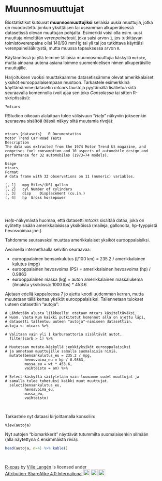 # Muunnosmuuttujat

Biostatistikot kutsuvat **muunnosmuuttujiksi** sellaisia uusia muuttujia, jotka on muodostettu jonkun yksittäisen tai useamman alkuperäisessä datasetissä olevan muuttujan pohjalta. Esimerkki voisi olla esim. uusi muuttuja nimeltään *verenpainetauti*, joka saisi arvon ```1```, jos tutkittavan toimistoverenpaine olisi 140/90 mmHg tai yli tai jos tutkittava käyttäisi verenpainelääkitystä, mutta muussa tapauksessa arvon ```0```.

Käytännössä jo yllä teimme tällaisia muunnosmuuttujia käskyllä ```mutate```, mutta ainoana uutena asiana loimme suomenkielisen nimen alkuperäisille muuttujille.

Harjoituksen vuoksi muuttakaamme datasetissämme olevat amerikkalaiset yksiköt eurooppalaisempaan muotoon. Tarkastele esimerkkinä käyttämämme datasetin *mtcars* taustoja pyytämällä lisätietoa siitä seuraavalla komennolla (voit ajaa sen joko *Consolessa* tai sitten R-skriptissäsi):

``` ?mtcars ```

RStudion oikeaan alalaitaan tulee välisivuun "*Help*" näkyviin jokseenkin seuraavaa sisältöä (tässä näkyy siitä muutamia rivejä):


```

mtcars {datasets}	R Documentation
Motor Trend Car Road Tests
Description
The data was extracted from the 1974 Motor Trend US magazine, and comprises fuel consumption and 10 aspects of automobile design and performance for 32 automobiles (1973–74 models).

Usage
mtcars
Format
A data frame with 32 observations on 11 (numeric) variables.

[, 1]	mpg	Miles/(US) gallon
[, 2]	cyl	Number of cylinders
[, 3]	disp	Displacement (cu.in.)
[, 4]	hp	Gross horsepower


```

<br>

*Help*-näkymästä huomaa, että datasetti *mtcars* sisältää dataa, joka on syötetty sisään amerikkalaisissa yksiköissä (maileja, gallonoita, hp-tyyppistä hevosvoimaa jne.).

Tahdomme seuraavaksi muuttaa amerikkalaiset yksiköt eurooppalaisiksi.

Avoimella internethaulla selvitin seuraavaa:

- eurooppalainen bensankulutus (l/100 km) = 235.2 / amerikkalainen kulutus (mpg)
- eurooppalainen hevosvoima (PS) = amerikkalainen hevosvoima (hp) / 0.9863
- eurooppalainen massa (kg) = auton amerikkalainen massalukema (ilmaistu yksikössä: 1000 lbs) * 453.6

Ajetaan edellä kappaleessa 7 jo ajettu koodi uudemman kerran, mutta muutetaan tällä kertaa yksiköt eurooppalaisiksi. Tallennetaan tulokset uuteen datasettiin "autoja":


```
# Lähdetään alusta liikkeelle: otetaan mtcars käsiteltäväksi.
# Huom. Vasta Kun kaikki putkitetut komennot alla on ajettu läpi,
# datasetti tallentuu uuteen "autoja"-nimiseen datasettiin.
autoja <- mtcars %>% 
  
# Valitaan vain yli 1 karburaattoria sisältävät autot.  
  filter(carb > 1) %>%
  
# Muutetaan mutate-käskyllä jenkkiyksiköt eurooppalaisiksi
# ja annetaan muuttujille samalla suomalaisia nimiä.  
  mutate(bensankulutus_eu = 235.2 / mpg,     
         hevosvoima_eu = hp / 0.9863,        
         massa_eu = wt * 453.6,
         vaihteisto = am) %>%

# Select-käskyllä säilytetään vain luomamme uudet muuttujat ja
# samalla tulee tuhotuksi kaikki muut muuttujat.
  select(bensankulutus_eu,
         hevosvoima_eu,
         massa_eu,
         vaihteisto)
```

<br>

Tarkastele nyt dataasi kirjoittamalla konsoliin:

``` View(autoja) ```

Nyt autojen "biomarkkerit" näyttävät tutummilta suomalaisenkin silmään (alla näytettynä 4 ensimmäistä riviä):


```r

head(autoja, n=4) %>% kable()

```

<br>
<p xmlns:cc="http://creativecommons.org/ns#" xmlns:dct="http://purl.org/dc/terms/"><a property="dct:title" rel="cc:attributionURL" href="https://vldesign.kapsi.fi/r/">R-opas</a> by <a rel="cc:attributionURL dct:creator" property="cc:attributionName" href="http://www.linkedin.com/in/ville-langen">Ville Langén</a> is licensed under <a href="http://creativecommons.org/licenses/by-sa/4.0/?ref=chooser-v1" target="_blank" rel="license noopener noreferrer" style="display:inline-block;">Attribution-ShareAlike 4.0 International<img style="height:22px!important;margin-left:3px;vertical-align:text-bottom;" src="https://mirrors.creativecommons.org/presskit/icons/cc.svg?ref=chooser-v1"><img style="height:22px!important;margin-left:3px;vertical-align:text-bottom;" src="https://mirrors.creativecommons.org/presskit/icons/by.svg?ref=chooser-v1"><img style="height:22px!important;margin-left:3px;vertical-align:text-bottom;" src="https://mirrors.creativecommons.org/presskit/icons/sa.svg?ref=chooser-v1"></a></p>
